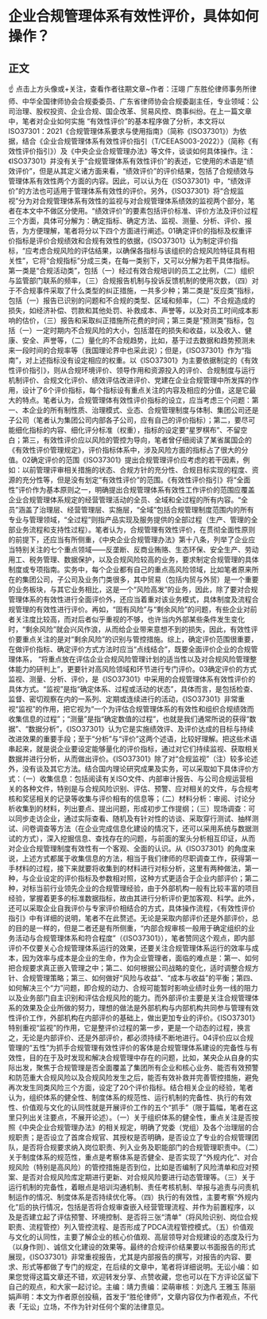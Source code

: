 # 企业合规管理体系有效性评价，具体如何操作？
## 正文
☝ 点击上方头像或+关注，查看作者往期文章~作者：汪翊 广东胜伦律师事务所律师、中华全国律师协会合规委委员、广东省律师协会合规委副主任，专业领域：公司治理、股权投资、企业合规、国企改革、贸易风控、商事纠纷。在上一篇文章中，笔者对企业如何实施 “有效性评价”的基本程序做了分析，本文将以ISO37301：2021《合规管理体系要求与使用指南》（简称《ISO37301》）为依据，结合《企业合规管理体系有效性评价指引（T/CEEAS003-2022）》（简称《有效性评价指引》）及《中央企业合规管理办法》等文件，谈谈如何具体操作。注：《ISO37301》并没有关于“合规管理体系有效性评价”的表述，它使用的术语是“绩效评价”，但是从其定义诸方面来看，“绩效评价”的评价结果，包括了合规绩效与管理体系有效性两个方面的内容。因此，可以认为在《ISO37301》中，“绩效评价”的方法也可适用于管理体系有效性的评价。另外，《ISO37301》将“合规监视”分为对合规管理体系有效性的监视与对合规管理体系绩效的监视两个部分，笔者在本文中不做区分使用。“绩效评价”的要素包括评价标准、评价方法及评价过程三个方面，具体可分解为：确定指标、确定方法、监视、测量、分析、评价、报告，为方便理解，笔者将分以下四个方面进行阐述。01确定评价的指标及权重评价指标是评价合规绩效和合规有效性的依据，《ISO37301》认为制定评价指标，“应考虑合规风险的评估结果，以确保各指标与该组织的合规风险特征具有相关性”，它将“合规指标”分成三类，在每一类别下，又可以分解为若干具体指标。第一类是“合规活动类”，包括（一）经过有效合规培训的员工之比例，（二）组织与监管部门联系的频率，（三）合规报告机制与投诉反馈机制的使用次数，（四）对于不合规事件采取了什么类型的纠正措施，一共多少种；第二类是“反应类”指标，包括（一）报告已识别的问题和不合规的类型、区域和频率，（二）不合规造成的损失，如经济补偿、罚款和其他处罚、补救成本、声誉等，以及对员工时间成本影响的估价，（三）报告和采取纠正措施所花费的时间；第三类是“预测类”指标，包括（一）一定时期内不合规风险的大小，包括潜在的损失和收益，以及收入、健康、安全、声誉等，（二）量化的不合规趋势，比如，基于过去数据和趋势预测未来一段时间的合规率等（我国理论界中也采此说）；但是，《ISO37301》作为“指南”，对上述指标没有设定相应的权重。以《lSO37301》为主要依据制定的《有效性评价指引》，则从合规环境评价、领导作用和资源投入的评价、合规制度与运行机制评价、合规文化评价、绩效评估改进评价、党建在企业合规管理中所发挥的作用，设计了6个评价指标，每个指标设有重点关注的内容及相应的分值，这是它最大的特点。笔者认为，合规管理体有效性评价指标的设立，应当考虑三个问题：第一、本企业的所有制性质、治理模式、业态、合规管理制度与体制、集团公司还是子公司（笔者认为集团公司内部各子公司，应有自己的评价指标）；第二，要尽可能细化指标的内容、细化评分标准（权重），指标的设定要“星罗棋布”、不留空白；第三，有效性评价应以风险的管控为导向，笔者曾仔细阅读了某省属国企的《有效性评价管理规定》，评价指标体系中，涉及风险方面的指标占了很大的分值。02确定评价的范围《ISO37301》提出合规管理评价应考虑的若干因素，例如：以前管理评审相关措施的状态、合规方针的充分性、合规目标实现的程度、资源的充分性等，但是没有划定“有效性评价”的范围。《有效性评价指引》将“全面性”评价作为基本原则之一，明确提出合规管理体系有效性工作评价的范围应覆盖企业合规管理体系规定的经营管理活动的全员、全域和全过程的所有内容。“全员”涵盖了治理层、经营管理层、实施层，“全域”包括合规管理制度范围内的所有专业与管理领域，“全过程”则指产品实现及服务提供的全部过程（生产、管理的全部业务流程和支持性过程）。笔者认为，合规管理有效性评价，在贯彻全面性原则的前提下，还应当有所侧重，《中央企业合规管理办法》第十八条，列举了企业应当特别关注的七个重点领域——反垄断、反商业贿赂、生态环保、安全生产、劳动用工、税务管理、数据保护，以及合规风险较高的业务，要求制定合规管理的具体制度或专项指南。实务中，每个企业都有自己的重点高风险领域，比如笔者原来所在的集团公司，子公司及业务门类很多，其中贸易（包括内贸与外贸）是一个重要的业务板块，与其它业务相比，这是一个“风险高发”的业务，因此，除了要对合规管理体系的有效性进行全面评价外，还应当着重对该业务模式，具体制度及流程合规管理的有效性进行评价。再如，“固有风险”与“剩余风险”的问题，有些企业对前者关注度比较高，而对后者似乎重视的不够，也许当内外部某些条件发生变化时，“剩余风险”就会兴风作浪，从而给企业带来意想不到的损失，因此，有效性评价要重点关注的是对“剩余风险”的识别与管控措施。综上，确定评价范围很重要，在做评价指标、确定评价方式方法时应当“点线结合”，既要全面评价企业的合规管理体系， “将重点放在评估企业合规风险管理计划的适当性以及对合规风险管理整体能力的研判上”，更要针对高风险领域和环节进行专门评价。03确定评价的方式监视、测量、分析、评价，是《ISO37301》中采用的合规管理体系有效性评价的具体方式。“监视”是指“确定体系、过程或活动的状态”，具体而言，是包括检查、监督、密切观察在内的一系列、定期或连续进行的活动，《ISO37301》非常重视“监视”的作用，把它视为“一个为评估合规管理体系的有效性和组织合规绩效而收集信息的过程”；“测量”是指“确定数值的过程”，也就是我们通常所说的获得“数据”、“数据分析”，《ISO37301》认为它是实施绩效评、及评价达成的目标与持续改进效果的重要手段；至于“分析”与“评价”这两个述语，比较好理解。把这些术语串起来，就是说企业要设定能够量化的评价指标，通过对它们持续监视、获取相关数据并进行分析，从而做出评价。《ISO37301》除了对“合规监视”（注）较多论述外，没有谈及其它方法。结合国内理论研究成果及实务，可以采取如下具体评价方式：（一）收集信息：包括阅读有关ISO文件、内部审计报告、与公司合规运营相关的各种文件，特别是与合规风险识别、评估、预警、应对相关的文件，与合规考核和奖惩相关的记录等收集与评价相有的信息等；（二）材料分析：审阅、讨论分析收集到的材料，列出要点、提出问题，形成初步工作提纲；（三）现场调查：可以同步走访企业，通过实际查看、随机及有针对性的访谈、采取穿行测试、抽样测试、问卷调查等方法（在企业完成信息化建设的情况下，还可以采用系统与数据测试的方式），深入挖掘信息、查找存在的问题，与前面的案头分析相互印证，从而对企业合规管理制度有效性有一个客观、全面的认识。从《ISO37301》的角度来说，上述方式都属于收集信息的方法，相当于我们律师的尽职调查工作，获得第一手材料的过程，接下来就要将收集到的材料进行对标分析，这里有两种做法，第一种，与企业设定的评价指标及参数相对照，这种方式更适合于企业内部评价；第二种，对标当前行业领先企业的合规管理经验，由于外部机构一般有比较丰富的项目经验，掌握着更多的标准数据指标，故由其进行分析评价更加客观、科学。此外，还可以采取企业自我评价与专家评价相结合的方式，具体操作流程，《有效性评价指引》中有详细的说明，笔者不在此赘述。无论是采取内部评价还是外部评价，总的目的是一样的，但是二者还是有所侧重，“内部合规审核一般用于确定组织的业务活动与合规管理体系和符合程度”（《ISO37301》），笔者赞同这个观点，即内部评价不仅要关心合规管理体系运行的效果，还要关注合规管理体系运行的效率与成本，因为效率与成本是企业的生命，作为企业管理者，面临的难点是：第一、如何把合规要求真正嵌入管理之中；第二、如何根据公司战略的变化，适时调整合规方针、合规管理策略；第三、如何做好“风险与收益”、“成本与收益”的平衡；第四、如何解决三个“力”问题，即合规的动力、合规可能暂时影响业绩时业务一线的阻力以及业务部门自主识别和评估合规风险的能力。而外部评价主要是关注合规管理体系的效果及企业所做的努力，理想的做法是外部机构与内部机构共同参与管理有效性评价工作，外部机构在内部评价的基础上，做出更加专业的评价。《ISO37301》特别重视“监视”的作用，它是整评价过程的第一步，更是一个动态的过程，换言之，无论是内部评价、还是外部评价，都必须持续不断地进行。04评价应以合规管理的“五性”为抓手合规管理有效性评价的客体是合规管理体系建设的完备性与有效性，目的在于及时发现和解决合规管理中存在的问题，比如，某央企从自身的实际出发，聚焦于合规管理是否全面覆盖了集团所有企业和核心业务、能否有效预警和防范重大合规风险以及合规风险发生之后，能否有效补救并完善管控措施，避免再次发生同类风险三个方面，设定了20个评价指标。结合相关企业的经验，笔者认为，组织体系的健全性、制度体系的规范性、运行机制的完备性、执行的有效性、价值观与文化的认同性就是开展评价工作的五个“抓手”（限于篇幅，笔者在这里只列出关注要点，不展开论述）。（一）关于组织体系的健全性，重点关注是否按照《中央企业合规管理办法》的相关规定，明确了党委（党组）及各个治理层的合规职责；是否设立了首席合规官、其授权是否明确，是否设立了专业的合规管理团队，是否将合规要求纳入岗位职责、列入业务及职能部门的合规管理职责中。（二）关于制度体系的规范性，重点是考察体系是否健全、是否实现了“外规内化”、对合规风险（特别是高风险）的管控措施是否到位，比如是否编制了风险清单和应对预案、是否对合规风险库定期进行更新、对合规风险要进行动态管理等。（三）关于运行机制的完备性，着眼点是培训沟通机制、责任考核机制、举报与追责与问责机制运作的情况、制度体系是否持续优化等。（四）执行的有效性，主要考察“外规内化”后的执行情况，包括是否将合规审查嵌入经营管理流程、并作为前置程序，以及是否建立起了评估预警、环境控制、是否将三张“清单”（将风险识别、岗位合规职责、流程管控）列入管控流程、是否形成了PDCA流程管控模式。（五）价值观与文化的认同性，主要了解企业的核心价值观、高层领导对合规建设的态度及行为（以身作则）、诚信文化建设的效果等。最终的合规评价结果要以书面报告的形式展现，《ISO37301》非常重视报告，尤其是内部报告的撰写，对报告的内容、要求、形式等都做了专门的规定，在后续的文章中，笔者将详细说明。无讼小编：如果您觉得这篇文章还不错，欢迎转发分享、点赞收藏，您也可以在下方评论区留下自己的观点，和大家一起讨论。主编：靖力责编：梁萌审核：刘逸凡 王雅玉 陈丽娟声明：本文为作者原创投稿，首发于“胜伦律师”，文章内容仅为作者观点，不代表「无讼」立场，不作为针对任何个案的法律意见。